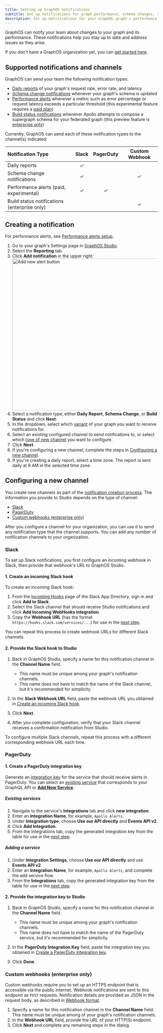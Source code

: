 ```yaml
---
title: Setting up GraphOS notifications
subtitle: Set up notifications for graph performance, schema changes, and more
description: Set up notifications for your GraphQL graph's performance, schema changes, and more. Stay updated and address issues effectively using custom alerts.
---
```


GraphOS can notify your team about changes to your graph and its performance. These notifications help you stay up to date and address issues as they arise.

If you don't have a GraphOS organization yet, you can [get started here](../../quickstart/cloud/).

## Supported notifications and channels

GraphOS can send your team the following notification types:

- [Daily reports](./daily-reports) of your graph's request rate, error rate, and latency
- [Schema change notifications](./schema-change-integration) whenever your graph's schema is updated
- [Performance alerts](./performance-alerts) whenever a metric such as error percentage or request latency exceeds a particular threshold (this experimental feature requires a [paid plan](https://www.apollographql.com/pricing/))
- [Build status notifications](./build-status-notification) whenever Apollo attempts to compose a supergraph schema for your federated graph (this preview feature is [enterprise only](https://www.apollographql.com/pricing/))

Currently, GraphOS can send each of these notification types to the channel(s) indicated:

| Notification Type                            | Slack | PagerDuty | Custom Webhook |
| :------------------------------------------- | :---: | :-------: | :------------: |
| Daily reports                                |   ✓   |           |                |
| Schema change notifications                  |   ✓   |           |       ✓        |
| Performance alerts (paid, experimental)      |   ✓   |     ✓     |                |
| Build status notifications (enterprise only) |       |           |       ✓        |

## Creating a notification

<Note>

For performance alerts, see [Performance alerts setup](./performance-alerts/#setup).

</Note>

1. Go to your graph's Settings page in [GraphOS Studio](https://studio.apollographql.com/?referrer=docs-content).
2. Select the **Reporting** tab.
3. Click **Add notification** in the upper right:
   <img
     src="../../img/add-new-alert.jpg"
     class="screenshot"
     width="500"
     alt="Add new alert button"
   />
4. Select a notification type, either **Daily Report**, **Schema Change**, or **Build Status** and click **Next**:
5. In the dropdown, select which [variant](../../graphs/#variants) of your graph you want to receive notifications for.
6. Select an existing configured channel to send notifications to, or select which [type of new channel](#supported-notifications-and-channels) you want to configure.
7. Click **Next**.
8. If you're configuring a new channel, complete the steps in [Configuring a new channel](#configuring-a-new-channel).
9. If you're creating a daily report, select a time zone. The report is sent daily at 9 AM in the selected time zone.

## Configuring a new channel

You create new channels as part of the [notification creation process](#creating-a-notification). The information you provide to Studio depends on the type of channel:

- [Slack](#slack)
- [PagerDuty](#pagerduty)
- [Custom webhooks (enterprise only)](#custom-webhooks-enterprise-only)

After you configure a channel for your organization, you can use it to send any notification type that the channel supports. You can add any number of notification channels to your organization.

### Slack

To set up Slack notifications, you first configure an incoming webhook in Slack, then provide that webhook's URL to GraphOS Studio.

#### 1. Create an incoming Slack hook

To create an incoming Slack hook:

1. From the [Incoming Hooks](https://slack.com/apps/A0F7XDUAZ-incoming-webhooks) page of the Slack App Directory, sign in and click **Add to Slack**.
2. Select the Slack channel that should receive Studio notifications and click **Add Incoming WebHooks integration**.
3. Copy the **Webhook URL** (has the format `https://hooks.slack.com/services/...`) for use in the [next step](#2-provide-the-slack-hook-to-studio).

You can repeat this process to create webhook URLs for different Slack channels.

#### 2. Provide the Slack hook to Studio

1. Back in GraphOS Studio, specify a name for this notification channel in the **Channel Name** field.

   - This name must be unique among your graph's notification channels.
   - This name does not have to match the name of the Slack channel, but it's recommended for simplicity.

2. In the **Slack Webhook URL** field, paste the webhook URL you obtained in [Create an incoming Slack hook](#1-create-an-incoming-slack-hook).
3. Click **Next**.
4. After you complete configuration, verify that your Slack channel receives a confirmation notification from Studio.

To configure multiple Slack channels, repeat this process with a different corresponding webhook URL each time.

### PagerDuty

#### 1. Create a PagerDuty integration key

Generate an [integration key](https://support.pagerduty.com/docs/generating-api-keys#events-api-keys) for the service that should receive alerts in PagerDuty. You can select an [existing service](#existing-services) that corresponds to your GraphQL API or [**Add New Service**](#adding-a-service).

##### Existing services

1. Navigate to the service's **Integrations** tab and click **new integration**.
2. Enter an **Integration Name**, for example, `Apollo Alerts`.
3. Under **Integration type**, choose **Use our API directly** and **Events API v2**.
4. Click **Add Integration**.
5. From the Integrations tab, copy the generated integration key from the table for use in the [next step](#2-provide-the-integration-key-to-studio).

##### Adding a service

1. Under **Integration Settings**, choose **Use our API directly** and use **Events API v2**.
2. Enter an **Integration Name**, for example, `Apollo Alerts`, and complete the add service flow.
3. From the **Integrations** tab, copy the generated integration key from the table for use in the [next step](#2-provide-the-integration-key-to-studio).

#### 2. Provide the integration key to Studio

1. Back in GraphOS Studio, specify a name for this notification channel in the **Channel Name** field.

   - This name must be unique among your graph's notification channels.
   - This name does not have to match the name of the PagerDuty service, but it's recommended for simplicity.

2. In the **PagerDuty Integration Key** field, paste the integration key you obtained in [Create a PagerDuty integration key](#1-create-a-pagerduty-integration-key).

3. Click **Done**.

### Custom webhooks (enterprise only)

<EnterpriseFeature linkWithAnchor="https://www.apollographql.com/pricing#integrations" />

Custom webhooks require you to set up an HTTPS endpoint that is accessible via the public internet. Webhook notifications are sent to this endpoint as `POST` requests. Notification details are provided as JSON in the request body, as described in [Webhook format](./schema-change-integration/#webhook-format).

1. Specify a name for this notification channel in the **Channel Name** field. This name must be unique among of your graph's notification channels.
2. In the **Webhook URL** field, provide the URL of your HTTP(S) endpoint.
3. Click **Next** and complete any remaining steps in the dialog.
